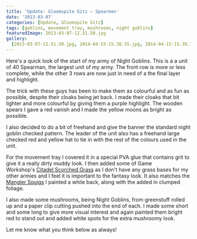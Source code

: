 ```yaml
---
title: 'Update: Gloomspite Gitz – Spearmen'
date: '2013-03-07'
categories: [Update, Gloomspite Gitz]
tags: [goblins, movement tray, mushrooms, night goblins]
featuredImage: 2013-03-07-12.51.50.jpg
gallery:
  [2013-03-07-12.51.50.jpg, 2014-04-15-15.38.55.jpg, 2014-04-15-15.39.19.jpg]
---
```


Here's a quick look of the start of my army of Night Goblins. This is a a unit of 40 Spearman, the largest unit of my army. The front row is more or less complete, while the other 3 rows are now just in need of a the final layer and highlight.

The trick with these guys has been to make them as colourful and as fun as possible, despite their cloaks being jet back. I made their cloaks that bit lighter and more colourful by giving them a purple highlight. The wooden spears I gave a red vanish and I made the yellow moons as bright as possible.

I also decided to do a bit of freehand and give the banner the standard night goblin checked pattern. The leader of the unit also has a freehand large checked red and yellow hat to tie in with the rest of the colours used in the unit.

For the movement tray I covered it in a special PVA glue that contains grit to give it a really dirty muddy look. I then added some of Game Workshop's [Citadel Scorched Grass](http://www.games-workshop.com/en-AU/Citadel-Scorched-Grass) as I don't have any grass bases for my other armies and I feel it is important to the fantasy look. It also matches the [Mangler Squigs](http://www.minitothemax.com/showcase-mangler-squigs-botb-painting-competition-winner/) I painted a while back, along with the added in clumped foliage.

I also made some mushrooms, being Night Goblins, from greenstuff rolled up and a paper clip cutting pushed into the end of each. I made some short and some long to give more visual interest and again painted them bright red to stand out and added white spots for the extra mushroomy look.

Let me know what you think below as always!
